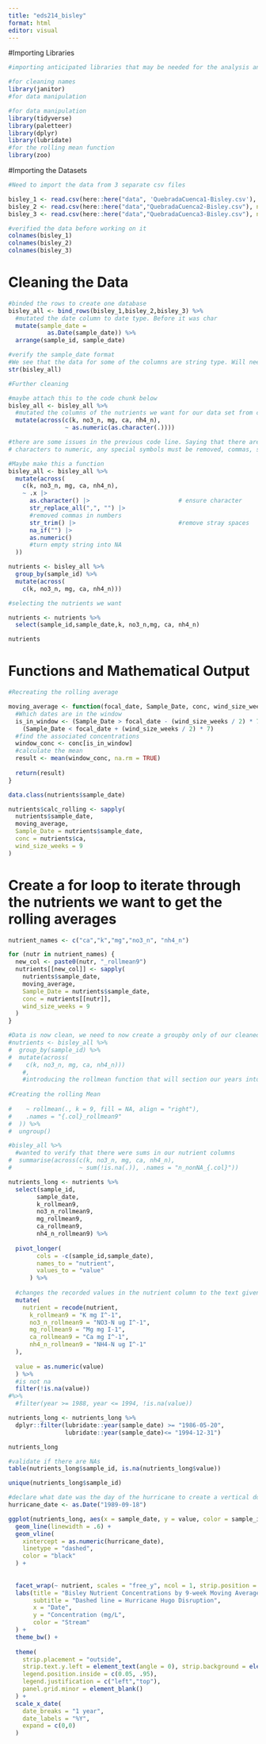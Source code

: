 ```yaml
---
title: "eds214_bisley"
format: html
editor: visual
---
```


#Importing Libraries
```r
#importing anticipated libraries that may be needed for the analysis and replication

#for cleaning names
library(janitor)
#for data manipulation

#for data manipulation
library(tidyverse)
library(paletteer)
library(dplyr)
library(lubridate)
#for the rolling mean function
library(zoo)
```

#Importing the Datasets
```r
#Need to import the data from 3 separate csv files

bisley_1 <- read.csv(here::here("data", 'QuebradaCuenca1-Bisley.csv'), na = c("-99999", "")) |> janitor::clean_names()
bisley_2 <- read.csv(here::here("data","QuebradaCuenca2-Bisley.csv"), na = c("-99999", "")) |> janitor::clean_names()
bisley_3 <- read.csv(here::here("data","QuebradaCuenca3-Bisley.csv"), na = c("-99999", "")) |> janitor::clean_names()

```

```r
#verified the data before working on it
colnames(bisley_1)
colnames(bisley_2)
colnames(bisley_3)
```

# Cleaning the Data
```r
#binded the rows to create one database
bisley_all <- bind_rows(bisley_1,bisley_2,bisley_3) %>% 
  #mutated the date column to date type. Before it was char
  mutate(sample_date = 
           as.Date(sample_date)) %>% 
  arrange(sample_id, sample_date)
```

```r
#verify the sample_date format
#We see that the data for some of the columns are string type. Will need  change this
str(bisley_all)
```

```r
#Further cleaning

#maybe attach this to the code chunk below
bisley_all <- bisley_all %>%
  #mutated the columns of the nutrients we want for our data set from character to numeric
  mutate(across(c(k, no3_n, mg, ca, nh4_n),
                ~ as.numeric(as.character(.))))
```

```r
#there are some issues in the previous code line. Saying that there are NAs included. We must ensure all entries are numeric, so we need to replace:
# characters to numeric, any special symbols must be removed, commas, spaces, empties to NAs

#Maybe make this a function
bisley_all <- bisley_all %>%
  mutate(across(
    c(k, no3_n, mg, ca, nh4_n),
    ~ .x |>
      as.character() |>                         # ensure character
      str_replace_all(",", "") |>
      #removed commas in numbers
      str_trim() |>                             #remove stray spaces
      na_if("") |>                        
      as.numeric()
      #turn empty string into NA
  ))
```

```r
nutrients <- bisley_all %>% 
  group_by(sample_id) %>%
  mutate(across(
    c(k, no3_n, mg, ca, nh4_n)))
```

```r
#selecting the nutrients we want

nutrients <- nutrients %>% 
  select(sample_id,sample_date,k, no3_n,mg, ca, nh4_n)
```
```r
nutrients
```


# Functions and Mathematical Output


```r
#Recreating the rolling average 

moving_average <- function(focal_date, Sample_Date, conc, wind_size_weeks) {
  #Which dates are in the window
  is_in_window <- (Sample_Date > focal_date - (wind_size_weeks / 2) * 7) &
    (Sample_Date < focal_date + (wind_size_weeks / 2) * 7)
  #find the associated concentrations
  window_conc <- conc[is_in_window]
  #calculate the mean
  result <- mean(window_conc, na.rm = TRUE)
  
  return(result)
}
```
```r
data.class(nutrients$sample_date)
```


```r
nutrients$calc_rolling <- sapply(
  nutrients$sample_date,
  moving_average,
  Sample_Date = nutrients$sample_date,
  conc = nutrients$ca,
  wind_size_weeks = 9
)
```

# Create a for loop to iterate through the nutrients we want to get the rolling averages


```r
nutrient_names <- c("ca","k","mg","no3_n", "nh4_n")

for (nutr in nutrient_names) {
  new_col <- paste0(nutr, "_rollmean9")
  nutrients[[new_col]] <- sapply(
    nutrients$sample_date,
    moving_average,
    Sample_Date = nutrients$sample_date,
    conc = nutrients[[nutr]],
    wind_size_weeks = 9
  )
}


```


```r

#Data is now clean, we need to now create a groupby only of our cleaned nutrients that were interested in
#nutrients <- bisley_all %>% 
#  group_by(sample_id) %>%
#  mutate(across(
#    c(k, no3_n, mg, ca, nh4_n)))
    #,
    #introducing the rollmean function that will section our years into 9 sections for the means
    
#Creating the rolling Mean
    
#    ~ rollmean(., k = 9, fill = NA, align = "right"),
#    .names = "{.col}_rollmean9"
#  )) %>%
#  ungroup()
```

```r
#bisley_all %>% 
  #wanted to verify that there were sums in our nutrient columns
#  summarise(across(c(k, no3_n, mg, ca, nh4_n),
#                   ~ sum(!is.na(.)), .names = "n_nonNA_{.col}"))
```


```r
nutrients_long <- nutrients %>% 
  select(sample_id, 
        sample_date,
        k_rollmean9,
        no3_n_rollmean9,
        mg_rollmean9,
        ca_rollmean9,
        nh4_n_rollmean9) %>% 
      
  pivot_longer(
        cols = -c(sample_id,sample_date),
        names_to = "nutrient",
        values_to = "value"
      ) %>% 
  
  #changes the recorded values in the nutrient column to the text given
  mutate(
    nutrient = recode(nutrient,
      k_rollmean9 = "K mg I^-1",
      no3_n_rollmean9 = "NO3-N ug I^-1",
      mg_rollmean9 = "Mg mg I-1",
      ca_rollmean9 = "Ca mg I^-1",
      nh4_n_rollmean9 = "NH4-N ug I^-1"
  ), 
  
  value = as.numeric(value)
  ) %>% 
  #is not na
  filter(!is.na(value)) 
#%>% 
  #filter(year >= 1988, year <= 1994, !is.na(value))
```
```r
nutrients_long <- nutrients_long %>%
  dplyr::filter(lubridate::year(sample_date) >= "1986-05-20",
                lubridate::year(sample_date)<= "1994-12-31")
```
```r
nutrients_long
```

```r
#validate if there are NAs
table(nutrients_long$sample_id, is.na(nutrients_long$value))
```
```r
unique(nutrients_long$sample_id)

```


```r
#declare what date was the day of the hurricane to create a vertical dotted line for the graph
hurricane_date <- as.Date("1989-09-18")

ggplot(nutrients_long, aes(x = sample_date, y = value, color = sample_id, group =  sample_id)) +
  geom_line(linewidth = .6) +
  geom_vline(
    xintercept = as.numeric(hurricane_date),
    linetype = "dashed",
    color = "black"
  ) +
  
  
  facet_wrap(~ nutrient, scales = "free_y", ncol = 1, strip.position = "left") + #this move the nutrients to the left
  labs(title = "Bisley Nutrient Concentrations by 9-week Moving Averages",
       subtitle = "Dashed line = Hurricane Hugo Disruption",
       x = "Date",
       y = "Concentration (mg/L",
       color = "Stream"
  ) + 
  theme_bw() +
  
  theme(
    strip.placement = "outside",
    strip.text.y.left = element_text(angle = 0), strip.background = element_rect(fill = "grey"),
    legend.position.inside = c(0.05, .95),
    legend.justification = c("left","top"),
    panel.grid.minor = element_blank()
  ) +
  scale_x_date(
    date_breaks = "1 year",
    date_labels = "%Y",
    expand = c(0,0)
  )
```

